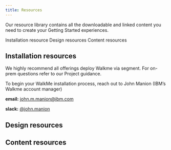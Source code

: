 ```yaml
---
title: Resources
---
```


<PageDescription>

  Our resource library contains all the downloadable and linked content you need to create your Getting Started experiences.

</PageDescription>

<AnchorLinks>
  <AnchorLink>Installation resource</AnchorLink>
  <AnchorLink>Design resources</AnchorLink>
  <AnchorLink>Content resources</AnchorLink>
</AnchorLinks>

## Installation resources

<Row className="resource-card-group">
  <Column colMd={4} colLg={4} noGutterSm>
    <ResourceCard
      subTitle="Growth team guidance"
      title="Segment integration"
      aspectRatio="2:1"
      actionIcon="launch"
      href="https://nurturelove.w3bmix.ibm.com/documentation/datatools/segment.html"
    >
    </ResourceCard>
    <ResourceCard
      subTitle="WalkMe support"
      title="Walkme installation via Segment"
      aspectRatio="2:1"
      actionIcon="launch"
      href="https://nurturelove.w3bmix.ibm.com/documentation/datatools/walkme/deploymentguides/segment-injection/"
    >
    </ResourceCard>
  </Column>
  <Column colMd={4} colLg={4} noGutterSm>
    <ResourceCard
      subTitle="WalkMe support"
      title="Walkme installation via direct injection"
      aspectRatio="2:1"
      actionIcon="launch"
      href="https://support.walkme.com/knowledge-base/snippet/"
    >
    </ResourceCard>
  </Column>
</Row>

We highly recommend all offerings deploy Walkme via segment. For on-prem questions refer to our Project guidance.

To begin your WalkMe installation process, reach out to John Manion (IBM’s Walkme account manager)

**email:** <john.m.manion@ibm.com>

**slack:** [@john.manion](https://ibm-studios.slack.com/team/W5Y5M6WLW)

## Design resources

<Row className="resource-card-group">
  <Column colMd={4} colLg={4} noGutterSm>
    <ResourceCard
      subTitle="WalkMe"
      title="Walkme sketch kit"
      aspectRatio="2:1"
      actionIcon="download"
      href="https://ibm.box.com/shared/static/dvqku1emm9rq2yl6dyf817x2s1rpnjgi.sketch"
    >
    </ResourceCard>
    <ResourceCard
      subTitle="Growth team guidance"
      title="Walkme Carbon design CSS template"
      aspectRatio="2:1"
      actionIcon="launch"
      href="https://nurturelove.w3bmix.ibm.com/documentation/datatools/walkme/deploymentguides/designTemplates/"
    >
    </ResourceCard>
  </Column>
  <Column colMd={4} colLg={4} noGutterSm>
    <ResourceCard
      subTitle="Carbon Design"
      title="Carbon Design System"
      aspectRatio="2:1"
      actionIcon="launch"
      href="https://www.carbondesignsystem.com/"
    >
    </ResourceCard>
    <ResourceCard
      subTitle="IBM"
      title="IBM Design Language"
      aspectRatio="2:1"
      actionIcon="launch"
      href="https://www.ibm.com/design/language/"
    >
    </ResourceCard>
  </Column>
</Row>

## Content resources

<Row className="resource-card-group">
  <Column colMd={4} colLg={4} noGutterSm>
    <ResourceCard
      subTitle="CD&AI PAL"
      title="Voice and tone guide"
      aspectRatio="2:1"
      actionIcon="arrowRight"
      href="https://pages.github.ibm.com/cdai-design/pal/voice-and-tone/"
    >
    </ResourceCard>
  </Column>
</Row>
